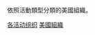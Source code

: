 {{Commons category|Organizations of the United States}}
依照活動類型分類的美國組織。

[[Category:各活动组织|]]
[[Category:美國組織|]]